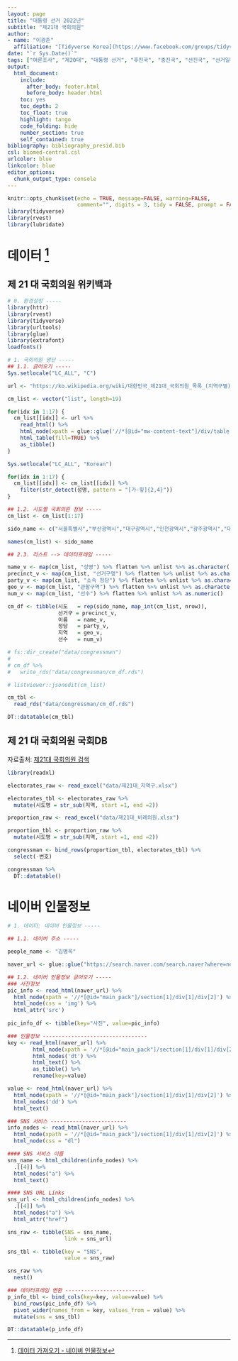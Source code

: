 ```yaml
---
layout: page
title: "대통령 선거 2022년"
subtitle: "제21대 국회의원"
author:
- name: "이광춘"
  affiliation: "[Tidyverse Korea](https://www.facebook.com/groups/tidyverse/)"
date: "`r Sys.Date()`"
tags: ["여론조사", "제20대", "대통령 선거", "후진국", "중진국", "선진국", "선거일정", "경선", "선거통계", "중앙선거여론조사", "2030", "국회의원", "제21대", "SNS"]
output:
  html_document: 
    include:
      after_body: footer.html
      before_body: header.html
    toc: yes
    toc_depth: 2
    toc_float: true
    highlight: tango
    code_folding: hide
    number_section: true
    self_contained: true
bibliography: bibliography_presid.bib
csl: biomed-central.csl
urlcolor: blue
linkcolor: blue
editor_options: 
  chunk_output_type: console
---
```


```r
knitr::opts_chunk$set(echo = TRUE, message=FALSE, warning=FALSE,
                      comment="", digits = 3, tidy = FALSE, prompt = FALSE, fig.align = 'center')
library(tidyverse)
library(rvest)
library(lubridate)
```

# 데이터 [^previous-crawling] {#congressman-data}

[^previous-crawling]: [데이터 가져오기 - 네이버 인물정보](https://statkclee.github.io/ingest-data/naver-people-info.html)

## 제 21 대 국회의원 위키백과 {#congressman-data-21}

```r
# 0. 환경설정 -----
library(httr)
library(rvest)
library(tidyverse)
library(urltools)
library(glue)
library(extrafont)
loadfonts()

# 1. 국회의원 명단 -----
## 1.1. 긁어오기 -----
Sys.setlocale("LC_ALL", "C")

url <- "https://ko.wikipedia.org/wiki/대한민국_제21대_국회의원_목록_(지역구별)"

cm_list <- vector("list", length=19)

for(idx in 1:17) {
  cm_list[[idx]] <- url %>% 
    read_html() %>% 
    html_node(xpath = glue::glue('//*[@id="mw-content-text"]/div/table[{idx+1}]')) %>% 
    html_table(fill=TRUE) %>% 
    as_tibble()
}

Sys.setlocale("LC_ALL", "Korean")

for(idx in 1:17) {
  cm_list[[idx]] <- cm_list[[idx]] %>% 
    filter(str_detect(성명, pattern = "[가-힣]{2,4}"))
}

## 1.2. 시도별 국회의원 정보 -----
cm_list <- cm_list[1:17] 

sido_name <- c("서울특별시","부산광역시","대구광역시","인천광역시","광주광역시","대전광역시","울산광역시","세종특별자치시","경기도","강원도","충청북도","충청남도","전라북도","전라남도","경상북도","경상남도", "제주특별자치도")

names(cm_list) <- sido_name

## 2.3. 리스트 --> 데이터프레임 -----

name_v <- map(cm_list, "성명") %>% flatten %>% unlist %>% as.character()
precinct_v <- map(cm_list, "선거구명") %>% flatten %>% unlist %>% as.character()
party_v <- map(cm_list, "소속 정당") %>% flatten %>% unlist %>% as.character()
geo_v <- map(cm_list, "관할구역") %>% flatten %>% unlist %>% as.character()
num_v <- map(cm_list, "선수") %>% flatten %>% unlist %>% as.numeric()

cm_df <- tibble(시도   = rep(sido_name, map_int(cm_list, nrow)),
                선거구 = precinct_v,
                이름   = name_v, 
                정당   = party_v,
                지역   = geo_v,
                선수   = num_v)

# fs::dir_create("data/congressman")
# 
# cm_df %>%
#   write_rds("data/congressman/cm_df.rds")

# listviewer::jsonedit(cm_list)

```



```r
cm_tbl <- 
  read_rds("data/congressman/cm_df.rds")

DT::datatable(cm_tbl)
```



## 제 21 대 국회의원 국회DB {#congressman-data-21-DB}

자료출처: [제21대 국회의원 검색](https://open.assembly.go.kr/portal/assm/search/memberSchPage.do)

```r
library(readxl)

electorates_raw <- read_excel("data/제21대_지역구.xlsx")

electorates_tbl <- electorates_raw %>% 
  mutate(시도명 = str_sub(지역, start =1, end =2))

proportion_raw <- read_excel("data/제21대_비례의원.xlsx")

proportion_tbl <- proportion_raw %>% 
  mutate(시도명 = str_sub(지역, start =1, end =2))

congressman <- bind_rows(proportion_tbl, electorates_tbl) %>% 
  select(-번호)

congressman %>% 
  DT::datatable()
```

# 네이버 인물정보 {#naver-info}

```r
# 1. 데이터: 네이버 인물정보 -----

## 1.1. 네이버 주소 -----

people_name <- "김병욱"

naver_url <- glue::glue("https://search.naver.com/search.naver?where=nexearch&sm=top_hty&fbm=1&ie=utf8&query={people_name}")

## 1.2. 네이버 인물정보 긁어오기 -----
### 사진정보 
pic_info <- read_html(naver_url) %>% 
  html_node(xpath = '//*[@id="main_pack"]/section[1]/div[1]/div[2]') %>% 
  html_node(css = 'img') %>% 
  html_attr('src')
  
pic_info_df <- tibble(key="사진", value=pic_info)

### 인물정보 ---------------------------------
key <- read_html(naver_url) %>% 
        html_node(xpath = '//*[@id="main_pack"]/section[1]/div[1]/div[2]') %>% 
        html_nodes('dt') %>% 
        html_text() %>% 
        as_tibble() %>% 
        rename(key=value)

value <- read_html(naver_url) %>% 
  html_node(xpath = '//*[@id="main_pack"]/section[1]/div[1]/div[2]') %>% 
  html_nodes('dd') %>% 
  html_text()

### SNS 서비스 ------------------------
info_nodes <- read_html(naver_url) %>% 
  html_node(xpath = '//*[@id="main_pack"]/section[1]/div[1]/div[2]') %>% 
  html_node(css = "dl")

#### SNS 서비스 이름
sns_name <- html_children(info_nodes) %>% 
  .[[4]] %>% 
  html_nodes("a") %>% 
  html_text()

#### SNS URL Links
sns_url <- html_children(info_nodes) %>% 
  .[[4]] %>% 
  html_nodes("a") %>% 
  html_attr("href")

sns_raw <- tibble(SNS = sns_name, 
                  link = sns_url)

sns_tbl <- tibble(key = "SNS",
                  value = sns_raw)

sns_raw %>% 
  nest()

### 데이터프레임 변환 -------------------------
p_info_tbl <- bind_cols(key=key, value=value) %>% 
  bind_rows(pic_info_df) %>% 
  pivot_wider(names_from = key, values_from = value) %>% 
  mutate(sns = sns_tbl)

DT::datatable(p_info_df)

```


